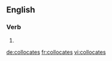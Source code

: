 ==English==

===Verb===
{{head|en}}

# {{en-third-person singular of|collocate}}

[[de:collocates]]
[[fr:collocates]]
[[vi:collocates]]